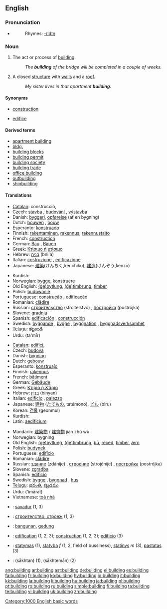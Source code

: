 ==English==
{{wikipedia}}
===Pronunciation===
*{{audio|en-us-building.ogg|Audio (US)}}
*:Rhymes: [[Rhymes:English:-ɪldɪŋ|-ɪldɪŋ]]

===Noun===
{{en-noun}}

# {{uncountable}} The act or process of [[build]]ing.
#: ''The '''building''' of the bridge will be completed in a couple of weeks.''
# A closed [[structure]] with [[wall]]s and a [[roof]].
#: ''My sister lives in that apartment '''building'''.''

====Synonyms====
*{{i-c|act or process of building}} [[construction]]
*{{i-c|closed structure with walls and a roof}} [[edifice]]

====Derived terms====
* [[apartment building]]
* [[bldg.]]
* [[building blocks]]
* [[building permit]]
* [[building society]]
* [[building trade]]
* [[office building]]
* [[outbuilding]]
* [[shipbuilding]]

====Translations====
{{trans-top|act or process of building}}
*[[Catalan]]: construcció, {{f}}
* Czech: [[stavba]] {{f}}, [[budování]] {{n}}, [[výstavba]] {{f}}
*Danish: [[byggeri]], [[opførelse]] (af en bygning)
*Dutch: [[bouwen]] {{n}}, [[bouw]] {{m}}
*Esperanto: [[konstruado]]
*Finnish: [[rakentaminen]], [[rakennus]], [[rakennustaito]]
*French: [[construction#French|construction]] {{f}}
*German: [[Bau]] {{m}}, [[Bauen]] {{n}}
*Greek: [[Κτίσιμο ή χτίσιμο]] {{n}}
*Hebrew: [[בניה]] (bni'a) {{f}}
*Italian: [[costruzione]] {{f}}, [[edificazione]] {{f}}
*Japanese: [[建築]](けんちく,kenchiku), [[建造]](けんぞう,kenzō)
{{trans-mid}}
*Kurdish: {{KUchar|[[بیناکردن]]}}
*Norwegian: [[bygge]], [[konstruere]]
*Old English: [[bytlung|(ġe)bytlung]], [[timbrung|(ġe)timbrung]], [[timber]]
*Polish: [[budować|budowanie]]
*Portuguese: [[construção]] {{f}}, [[edificação]] {{f}}
*Romanian: [[clădire]] {{f}}
*Russian: [[строительство]] (stroítelstvo) {{n}}, [[постройка]] (postrójka) {{f}}
*Slovene: [[gradnja]] {{f}}
*Spanish: [[edificación]] {{f}}, [[construcción]] {{f}}
*Swedish: [[byggande]] {{n}}, [[bygge]] {{n}}, [[byggnation]] {{c}}, [[byggnadsverksamhet]] {{c}}
*[[Telugu]]: [[కట్టుబడి]]
*Urdu: {{URchar|[[تعمیر]]}} (ta'mīr) {{f}}
{{trans-bottom}}

{{trans-top|closed structure with walls and a roof}}
*[[Catalan]]: [[edifici]], {{m}}
*Czech: [[budova]] {{f}}
*Danish: [[bygning]]
*Dutch: [[gebouw]] {{n}}
*Esperanto: [[konstruaĵo]]
*Finnish: [[rakennus]]
*French: [[bâtiment]] {{m}}
*German: [[Gebäude]] {{n}}
*Greek: [[Κτίριο ή Χτίριο]] {{n}}
*Hebrew: [[בניין]] (binyan) {{m}}
*Italian: [[edificio]] {{m}}, [[palazzo]] {{m}}
*Japanese: [[建物]] ([[たてもの]], tatémono), [[ビル]] (biru)
*Korean: [[건물]] (geonmul)
*Kurdish: {{KUchar|[[بینا]]}}
*Latin: [[aedificium]] {{n}}
{{trans-mid}}
*Mandarin: [[建築物]] / [[建筑物]] jiàn zhù wù
*Norwegian: bygning
*Old English: [[bytlung|(ġe)bytlung]], [[timbrung|(ġe)timbrung]], [[bu|bū]], [[reced|reċed]], [[timber]], [[ærn]]
*Polish: [[budynek]] {{m}}
*Portuguese: [[edifício]] {{m}}
*Romanian: [[clădire]] {{f}}
*Russian: [[здание]] (zdánije) {{n}}, [[строение]] (strojénije) {{n}}, [[постройка]] (postrójka) {{f}}
*Slovene: [[zgradba]] {{f}}
*Spanish: [[edificio]] {{m}}
*Swedish: [[bygge]] {{n}}, [[byggnad]] {{c}}, [[hus]] {{n}}
*[[Telugu]]: [[భవంతి]], [[కట్టడము]]
*Urdu: {{URchar|[[عمارت]]}} ('imārat) {{f}}
*Vietnamese: [[toà nhà]]
{{trans-bottom}}

{{checktrans-top}}
*{{ttbc|Breton}}: [[savadur]] {{m}} (1, 3)
*{{ttbc|Bulgarian}}: [[строителство, строеж]] {{m}} (1, 3)
*{{ttbc|Indonesian}}: [[bangun|bangunan]], [[gedung]]
*{{ttbc|Interlingua}}: [[edification]] (1, 2, 3); [[construction]] (1, 2, 3); [[edificio]] (3)
*{{ttbc|Lithuanian}}: [[statymas]] {{m}} (1), [[statyba]] ''f'' (1, 2, field of bussiness), [[statinys]] ''m'' (3), [[pastatas]] {{m}} (3)
*{{ttbc|Persian}}: {{FAchar|[[ساختن]]}} (sākhtan) (1), {{FAchar|[[ساختمان]]}} (sākhtemān) (2)
{{trans-bottom}}

[[Category:1000 English basic words]]

[[ang:building]]
[[ar:building]]
[[ast:building]]
[[de:building]]
[[el:building]]
[[es:building]]
[[fa:building]]
[[fr:building]]
[[ko:building]]
[[hy:building]]
[[io:building]]
[[it:building]]
[[kk:building]]
[[la:building]]
[[li:building]]
[[hu:building]]
[[ja:building]]
[[pl:building]]
[[pt:building]]
[[ro:building]]
[[ru:building]]
[[simple:building]]
[[fi:building]]
[[ta:building]]
[[te:building]]
[[vi:building]]
[[uk:building]]
[[zh:building]]